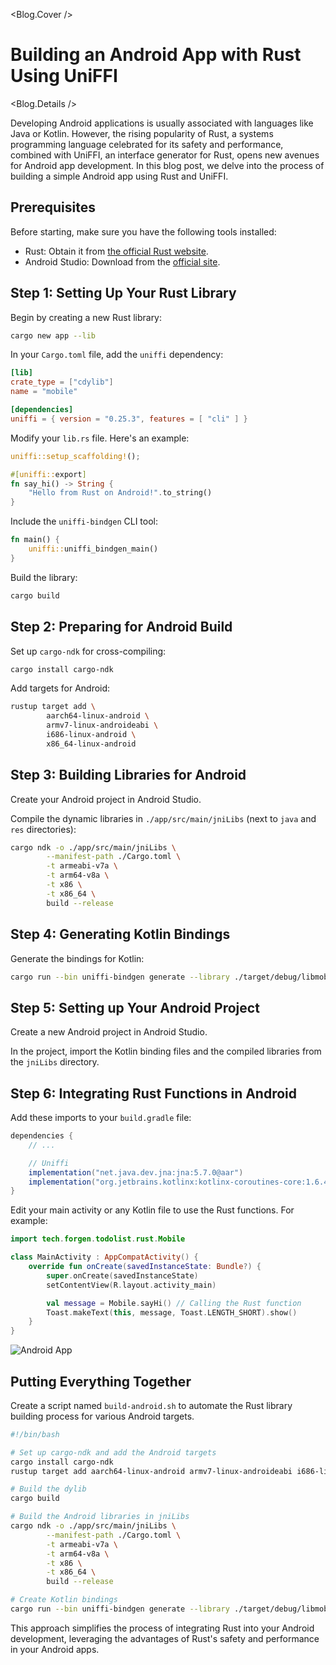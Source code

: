 
<Blog.Cover />

# Building an Android App with Rust Using UniFFI

<Blog.Details />

Developing Android applications is usually associated with languages like Java or Kotlin. However, the rising popularity of Rust, a systems programming language celebrated for its safety and performance, combined with UniFFI, an interface generator for Rust, opens new avenues for Android app development. In this blog post, we delve into the process of building a simple Android app using Rust and UniFFI.

## Prerequisites

Before starting, make sure you have the following tools installed:

- Rust: Obtain it from [the official Rust website](https://www.rust-lang.org/).
- Android Studio: Download from the [official site](https://developer.android.com/studio).

## Step 1: Setting Up Your Rust Library

Begin by creating a new Rust library:

```bash
cargo new app --lib
```

In your `Cargo.toml` file, add the `uniffi` dependency:

```toml filename="Cargo.toml"
[lib]
crate_type = ["cdylib"]
name = "mobile"

[dependencies]
uniffi = { version = "0.25.3", features = [ "cli" ] }
```

Modify your `lib.rs` file. Here's an example:

```rust filename="src/lib.rs"
uniffi::setup_scaffolding!();

#[uniffi::export]
fn say_hi() -> String {
    "Hello from Rust on Android!".to_string()
}
```

Include the `uniffi-bindgen` CLI tool:

```rust filename="src/bin/uniffi-bindgen.rs"
fn main() {
    uniffi::uniffi_bindgen_main()
}
```

Build the library:

```bash
cargo build
```

## Step 2: Preparing for Android Build

Set up `cargo-ndk` for cross-compiling:

```bash
cargo install cargo-ndk
```

Add targets for Android:

```bash
rustup target add \
        aarch64-linux-android \
        armv7-linux-androideabi \
        i686-linux-android \
        x86_64-linux-android
```

## Step 3: Building Libraries for Android

Create your Android project in Android Studio.

Compile the dynamic libraries in `./app/src/main/jniLibs` (next to `java` and `res` directories):

```bash
cargo ndk -o ./app/src/main/jniLibs \
        --manifest-path ./Cargo.toml \
        -t armeabi-v7a \
        -t arm64-v8a \
        -t x86 \
        -t x86_64 \
        build --release
```

## Step 4: Generating Kotlin Bindings

Generate the bindings for Kotlin:

```bash
cargo run --bin uniffi-bindgen generate --library ./target/debug/libmobile.dylib --language kotlin --out-dir ./app/src/main/java/tech/forgen/todolist/rust
```

## Step 5: Setting up Your Android Project

Create a new Android project in Android Studio.

In the project, import the Kotlin binding files and the compiled libraries from the `jniLibs` directory.

## Step 6: Integrating Rust Functions in Android

Add these imports to your `build.gradle` file:

```gradle filename="build.gradle"
dependencies {
    // ...

    // Uniffi
    implementation("net.java.dev.jna:jna:5.7.0@aar")
    implementation("org.jetbrains.kotlinx:kotlinx-coroutines-core:1.6.4")
}
```

Edit your main activity or any Kotlin file to use the Rust functions. For example:

```kotlin filename="MainActivity.kt"
import tech.forgen.todolist.rust.Mobile

class MainActivity : AppCompatActivity() {
    override fun onCreate(savedInstanceState: Bundle?) {
        super.onCreate(savedInstanceState)
        setContentView(R.layout.activity_main)

        val message = Mobile.sayHi() // Calling the Rust function
        Toast.makeText(this, message, Toast.LENGTH_SHORT).show()
    }
}
```

![Android App](/blog/building-an-android-app-with-rust-using-uniffi/hello-from-rust.png)

## Putting Everything Together

Create a script named `build-android.sh` to automate the Rust library building process for various Android targets.

```bash filename="build-android.sh"
#!/bin/bash

# Set up cargo-ndk and add the Android targets
cargo install cargo-ndk
rustup target add aarch64-linux-android armv7-linux-androideabi i686-linux-android x86_64-linux-android

# Build the dylib
cargo build

# Build the Android libraries in jniLibs
cargo ndk -o ./app/src/main/jniLibs \
        --manifest-path ./Cargo.toml \
        -t armeabi-v7a \
        -t arm64-v8a \
        -t x86 \
        -t x86_64 \
        build --release

# Create Kotlin bindings
cargo run --bin uniffi-bindgen generate --library ./target/debug/libmobile.dylib --language kotlin --out-dir ./app/src/main/java/tech/forgen/todolist/rust
```

This approach simplifies the process of integrating Rust into your Android development, leveraging the advantages of Rust's safety and performance in your Android apps.

<Comments />
